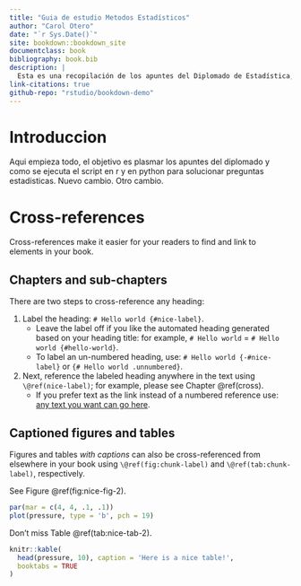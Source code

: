 ```yaml
---
title: "Guia de estudio Metodos Estadísticos"
author: "Carol Otero"
date: "`r Sys.Date()`"
site: bookdown::bookdown_site
documentclass: book
bibliography: book.bib
description: |
  Esta es una recopilación de los apuntes del Diplomado de Estadística, énfasis en métodos estadísticos con R y adicional con Python.
link-citations: true
github-repo: "rstudio/bookdown-demo"
---
```


# Introduccion

Aqui empieza todo, el objetivo es plasmar los apuntes del diplomado y como se ejecuta el script en r y en python para solucionar preguntas estadisticas. Nuevo cambio. Otro cambio.

# Cross-references {#cross}

Cross-references make it easier for your readers to find and link to elements in your book.

## Chapters and sub-chapters

There are two steps to cross-reference any heading:

1.  Label the heading: `# Hello world {#nice-label}`.
    -   Leave the label off if you like the automated heading generated based on your heading title: for example, `# Hello world` = `# Hello world {#hello-world}`.
    -   To label an un-numbered heading, use: `# Hello world {-#nice-label}` or `{# Hello world .unnumbered}`.
2.  Next, reference the labeled heading anywhere in the text using `\@ref(nice-label)`; for example, please see Chapter \@ref(cross).
    -   If you prefer text as the link instead of a numbered reference use: [any text you want can go here](#cross).

## Captioned figures and tables

Figures and tables *with captions* can also be cross-referenced from elsewhere in your book using `\@ref(fig:chunk-label)` and `\@ref(tab:chunk-label)`, respectively.

See Figure \@ref(fig:nice-fig-2).

```r
par(mar = c(4, 4, .1, .1))
plot(pressure, type = 'b', pch = 19)
```

Don't miss Table \@ref(tab:nice-tab-2).

```r
knitr::kable(
  head(pressure, 10), caption = 'Here is a nice table!',
  booktabs = TRUE
)
```
